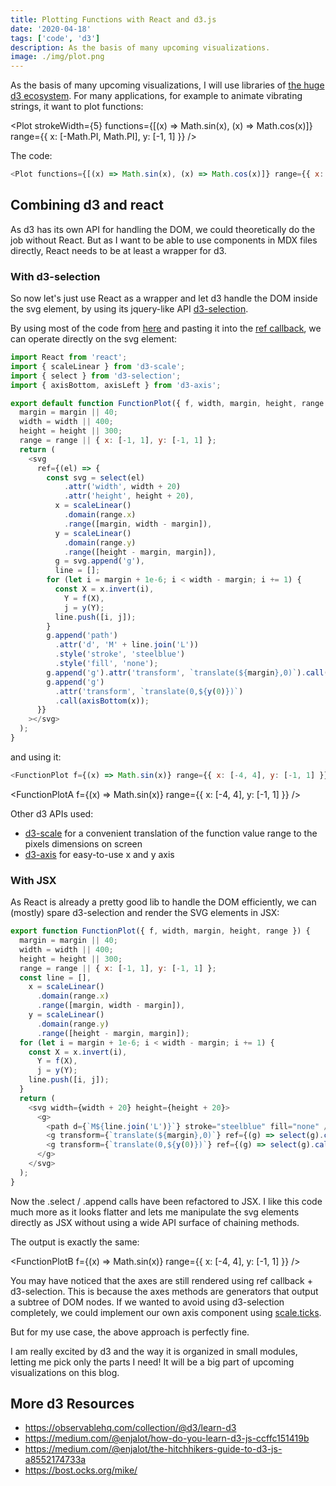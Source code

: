 ```yaml
---
title: Plotting Functions with React and d3.js
date: '2020-04-18'
tags: ['code', 'd3']
description: As the basis of many upcoming visualizations.
image: ./img/plot.png
---
```



As the basis of many upcoming visualizations, I will use libraries of [the huge d3 ecosystem](https://github.com/d3/d3/blob/master/API.md).
For many applications, for example to animate vibrating strings, it want to plot functions:

<Plot strokeWidth={5} functions={[(x) => Math.sin(x), (x) => Math.cos(x)]} range={{ x: [-Math.PI, Math.PI], y: [-1, 1] }} />

The code:

```js
<Plot functions={[(x) => Math.sin(x), (x) => Math.cos(x)]} range={{ x: [-Math.PI, Math.PI], y: [-1, 1] }} />
```

## Combining d3 and react

As d3 has its own API for handling the DOM, we could theoretically do the job without React.
But as I want to be able to use components in MDX files directly, React needs to be at least a wrapper for d3.

### With d3-selection

So now let's just use React as a wrapper and let d3 handle the DOM inside the svg element, by using its jquery-like API [d3-selection](https://github.com/d3/d3-selection).

By using most of the code from [here](https://observablehq.com/@d3/continuous-scales#visualizeScale) and pasting it into the [ref callback](https://reactjs.org/docs/refs-and-the-dom.html#callback-refs), we can operate directly on the svg element:

```js
import React from 'react';
import { scaleLinear } from 'd3-scale';
import { select } from 'd3-selection';
import { axisBottom, axisLeft } from 'd3-axis';

export default function FunctionPlot({ f, width, margin, height, range }) {
  margin = margin || 40;
  width = width || 400;
  height = height || 300;
  range = range || { x: [-1, 1], y: [-1, 1] };
  return (
    <svg
      ref={(el) => {
        const svg = select(el)
            .attr('width', width + 20)
            .attr('height', height + 20),
          x = scaleLinear()
            .domain(range.x)
            .range([margin, width - margin]),
          y = scaleLinear()
            .domain(range.y)
            .range([height - margin, margin]),
          g = svg.append('g'),
          line = [];
        for (let i = margin + 1e-6; i < width - margin; i += 1) {
          const X = x.invert(i),
            Y = f(X),
            j = y(Y);
          line.push([i, j]);
        }
        g.append('path')
          .attr('d', 'M' + line.join('L'))
          .style('stroke', 'steelblue')
          .style('fill', 'none');
        g.append('g').attr('transform', `translate(${margin},0)`).call(axisLeft(y));
        g.append('g')
          .attr('transform', `translate(0,${y(0)})`)
          .call(axisBottom(x));
      }}
    ></svg>
  );
}
```

and using it:

```js
<FunctionPlot f={(x) => Math.sin(x)} range={{ x: [-4, 4], y: [-1, 1] }} />
```

<FunctionPlotA f={(x) => Math.sin(x)} range={{ x: [-4, 4], y: [-1, 1] }} />

Other d3 APIs used:

- [d3-scale](https://observablehq.com/@d3/introduction-to-d3s-scales?collection=@d3/d3-scale) for a convenient translation of the function value range to the pixels dimensions on screen
- [d3-axis](https://github.com/d3/d3-axis) for easy-to-use x and y axis

### With JSX

As React is already a pretty good lib to handle the DOM efficiently, we can (mostly) spare d3-selection and render the SVG elements in JSX:

```js
export function FunctionPlot({ f, width, margin, height, range }) {
  margin = margin || 40;
  width = width || 400;
  height = height || 300;
  range = range || { x: [-1, 1], y: [-1, 1] };
  const line = [],
    x = scaleLinear()
      .domain(range.x)
      .range([margin, width - margin]),
    y = scaleLinear()
      .domain(range.y)
      .range([height - margin, margin]);
  for (let i = margin + 1e-6; i < width - margin; i += 1) {
    const X = x.invert(i),
      Y = f(X),
      j = y(Y);
    line.push([i, j]);
  }
  return (
    <svg width={width + 20} height={height + 20}>
      <g>
        <path d={`M${line.join('L')}`} stroke="steelblue" fill="none" />
        <g transform={`translate(${margin},0)`} ref={(g) => select(g).call(axisLeft(y))} />
        <g transform={`translate(0,${y(0)})`} ref={(g) => select(g).call(axisBottom(x))} />
      </g>
    </svg>
  );
}
```

Now the .select / .append calls have been refactored to JSX. I like this code much more as it looks flatter and lets me manipulate the svg elements directly as JSX without using a wide API surface of chaining methods.

The output is exactly the same:

<FunctionPlotB f={(x) => Math.sin(x)} range={{ x: [-4, 4], y: [-1, 1] }} />

You may have noticed that the axes are still rendered using ref callback + d3-selection.
This is because the axes methods are generators that output a subtree of DOM nodes.
If we wanted to avoid using d3-selection completely, we could implement our own axis component using [scale.ticks](https://observablehq.com/@d3/scale-ticks).

But for my use case, the above approach is perfectly fine.

I am really excited by d3 and the way it is organized in small modules, letting me pick only the parts I need! It will be a big part of upcoming visualizations on this blog.

## More d3 Resources

- https://observablehq.com/collection/@d3/learn-d3
- https://medium.com/@enjalot/how-do-you-learn-d3-js-ccffc151419b
- https://medium.com/@enjalot/the-hitchhikers-guide-to-d3-js-a8552174733a
- https://bost.ocks.org/mike/
